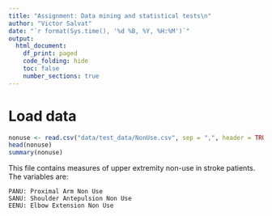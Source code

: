 ```yaml
---
title: "Assignment: Data mining and statistical tests\n"
author: "Victor Salvat"
date: "`r format(Sys.time(), '%d %B, %Y, %H:%M')`"
output:
  html_document:
    df_print: paged
    code_folding: hide
    toc: false
    number_sections: true
---
```


# Load data

```r
nonuse <- read.csv("data/test_data/NonUse.csv", sep = ",", header = TRUE)
head(nonuse)
summary(nonuse)
```

This file contains measures of upper extremity non-use in stroke patients. The variables are:

    PANU: Proximal Arm Non Use
    SANU: Shoulder Antepulsion Non Use
    EENU: Elbow Extension Non Use
    
